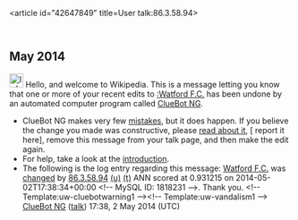 <article id="42647849" title=User talk:86.3.58.94>
	<talkpage id="42647849" title="User talk:86.3.58.94">


== May 2014 ==
[[File:Information.svg|left|25px|alt=|link=]] Hello, and welcome to Wikipedia. This is a message letting you know that one or more of your recent edits to [[:Watford F.C.]] has been undone by an automated computer program called [[User:ClueBot NG|ClueBot NG]].
{{clear}}
* ClueBot NG makes very few [[User:ClueBot NG#Information About False Positives|mistakes]], but it does happen. If you believe the change you made was constructive, please [[User:ClueBot NG#Information About False Positives|read about it]], [{{User:ClueBot NG/Warnings/FPReport|1818231}} report it here], remove this message from your talk page, and then make the edit again.
* For help, take a look at the [[Wikipedia:Introduction|introduction]].
* The following is the log entry regarding this message: [[Watford F.C.]] was [http://en.wikipedia.org/w/index.php?title=Watford+F.C.&amp;diff=606796150&amp;oldid=606011232 changed] by [[Special:Contributions/86.3.58.94|86.3.58.94]] [[User:86.3.58.94|(u)]] [[User talk:86.3.58.94|(t)]] ANN scored at 0.931215 on 2014-05-02T17:38:34+00:00 &lt;!-- MySQL ID: 1818231 --&gt;. Thank you. &lt;!-- Template:uw-cluebotwarning1 --&gt;&lt;!-- Template:uw-vandalism1 --&gt; [[User:ClueBot NG|ClueBot NG]] ([[User talk:ClueBot NG|talk]]) 17:38, 2 May 2014 (UTC)
	</talkpage>
</article>